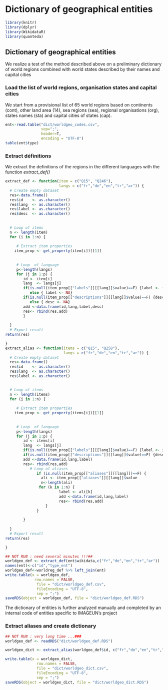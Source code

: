 # Dictionary of geographical entities {#c22_Dicogeo}

```r
library(knitr)
library(dplyr)
library(WikidataR)
library(quanteda)
```





## Dictionary of geographical entities

We realize a test of the method described above on a preliminary dictionary of world regions combined with world states described by their names and capital cities


### Load the list of world regions, organisation states and capital cities

We start from a provisional list of 65 world regions based on continents (cont), other land area (14), sea regions (sea), regional organisations (org), states names (sta) and capital cities of states (cap).

```r
ent<-read.table("dict/worldgeo_codes.csv", 
                sep=";",
                header=T,
                encoding = "UTF-8")
table(ent$type)
```


### Extract définitions

We extract the definitions of the regions in the different languages with the function *extract_def()*

```r

extract_def <- function(item = c("Q15", "Q246"),
                        langs = c("fr","de","en","tr","ar")) {
  # Create empty dataset
  res<-data.frame()
  res$id    <- as.character()
  res$lang  <- as.character()
  res$label <- as.character()
  res$desc  <- as.character()
  
  
  # Loop of items
  n <- length(item)
  for (i in 1:n) {
    
     # Extract item properties
    item_prop <- get_property(item[i])[[1]]
  
   
     # Loop  of language
     p<-length(langs)
     for (j in 1:p) {
        id <- item[i]
        lang  <- langs[j]
        if(is.null(item_prop[["labels"]][[lang]]$value)==F) {label <- item_prop[["labels"]][[lang]]$value}
           else { label <- NA}
        if(is.null(item_prop[["descriptions"]][[lang]]$value)==F) {desc <- item_prop[["descriptions"]][[lang]]$value}
           else { desc <- NA}
        add <-data.frame(id,lang,label,desc)
        res<- rbind(res,add) 
        }
  
  }
  # Export result
return(res)

}
extract_alias <- function(items = c("Q15", "Q258"),
                          langs = c("fr","de","en","tr","ar")) {
  # Create empty dataset
  res<-data.frame()
  res$id    <- as.character()
  res$lang  <- as.character()
  res$label <- as.character()

  
  # Loop of items
  n <- length(items)
  for (i in 1:n) {
    
     # Extract item properties
    item_prop <- get_property(items[i])[[1]]
  
   
     # Loop  of language
     p<-length(langs)
     for (j in 1:p) {
        id <- items[i]
        lang  <- langs[j]
        if(is.null(item_prop[["labels"]][[lang]]$value)==F) {label <- item_prop[["labels"]][[lang]]$value} else { label <- NA}
        if(is.null(item_prop[["descriptions"]][[lang]]$value)==F) {desc <- item_prop[["descriptions"]][[lang]]$value}else { desc <- NA}
        add <-data.frame(id,lang,label)
        res<- rbind(res,add) 
           # Loop of aliases
              if (is.null(item_prop[["aliases"]][[lang]])==F) {
                ali <- item_prop[["aliases"]][[lang]]$value
                n<-length(ali)
               for (k in 1:n) {
                        label <- ali[k]
                        add <-data.frame(id,lang,label)
                        res<- rbind(res,add) 
                  }
              }
        
        }
  
  }
  # Export result
return(res)

}
```


```r
## NOT RUN : need several minutes !!!##
worldgeo_def <- extract_def(ent$wikidata,c("fr","de","en","tr","ar"))
names(ent)<-c("id","type_ent")
worldgeo_def<-worldreg_def %>% left_join(ent)
write.table(x = worldgeo_def,
             row.names = FALSE,
              file = "dict/worldgeo_def.csv",
              fileEncoding = "UTF-8",
              sep = ";")
saveRDS(object = worldgeo_def, file = "dict/worldgeo_def.RDS")

```

The dictionary of entities is further analyzed manually and completed by an internal code of entities specific to IMAGEUN's project




### Extract aliases and create dictionary

```r
## NOT RUN : very long time ...###
worldgeo_def <- readRDS("dict/worldgeo_def.RDS")

worldgeo_dict <- extract_alias(worldgeo_def$id, c("fr","de","en","tr","ar"))

write.table(x = worldgeo_dict,
              row.names = FALSE,
              file = "dict/worldgeo_dict.csv",
              fileEncoding = "UTF-8",
              sep = ";")
saveRDS(object = worldgeo_dict, file = "dict/worldgeo_dict.RDS")

```




